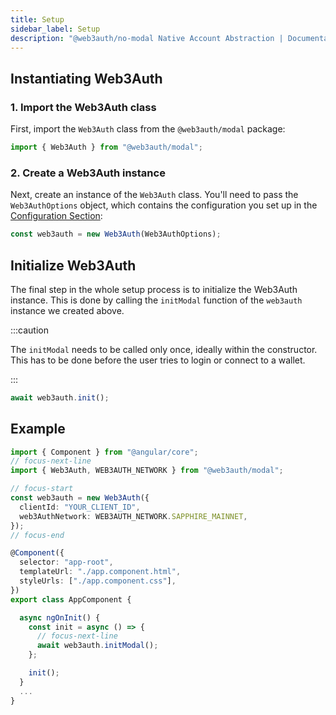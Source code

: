 ```yaml
---
title: Setup
sidebar_label: Setup
description: "@web3auth/no-modal Native Account Abstraction | Documentation - Web3Auth"
---
```


## Instantiating Web3Auth

### 1. Import the Web3Auth class

First, import the `Web3Auth` class from the `@web3auth/modal` package:

```javascript
import { Web3Auth } from "@web3auth/modal";
```

### 2. Create a Web3Auth instance

Next, create an instance of the `Web3Auth` class. You'll need to pass the `Web3AuthOptions` object,
which contains the configuration you set up in the
[Configuration Section](/sdk/pnp/web/modal/config):

```javascript
const web3auth = new Web3Auth(Web3AuthOptions);
```

## Initialize Web3Auth

The final step in the whole setup process is to initialize the Web3Auth instance. This is done by
calling the `initModal` function of the `web3auth` instance we created above.

:::caution

The `initModal` needs to be called only once, ideally within the constructor. This has to be done
before the user tries to login or connect to a wallet.

:::

```javascript
await web3auth.init();
```

## Example

```ts
import { Component } from "@angular/core";
// focus-next-line
import { Web3Auth, WEB3AUTH_NETWORK } from "@web3auth/modal";

// focus-start
const web3auth = new Web3Auth({
  clientId: "YOUR_CLIENT_ID",
  web3AuthNetwork: WEB3AUTH_NETWORK.SAPPHIRE_MAINNET,
});
// focus-end

@Component({
  selector: "app-root",
  templateUrl: "./app.component.html",
  styleUrls: ["./app.component.css"],
})
export class AppComponent {

  async ngOnInit() {
    const init = async () => {
      // focus-next-line
      await web3auth.initModal();
    };

    init();
  }
  ...
}
```
